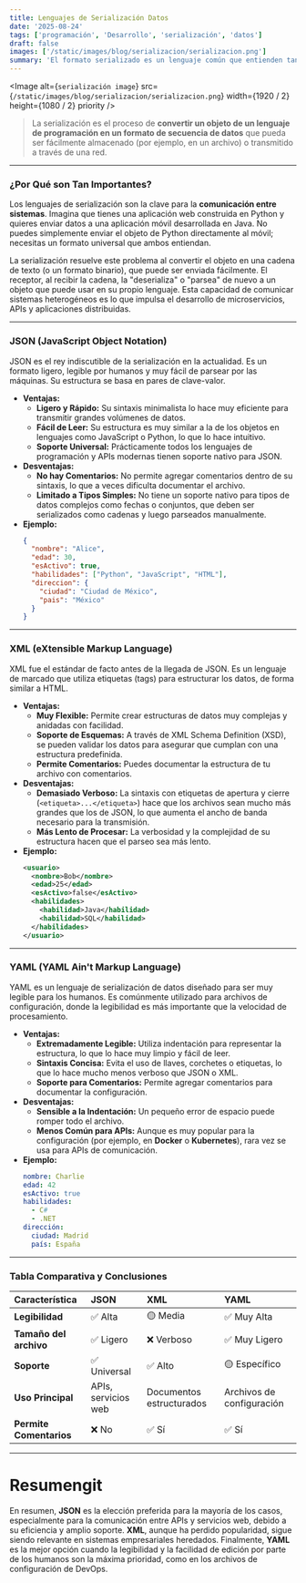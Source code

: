 ```yaml
---
title: Lenguajes de Serialización Datos
date: '2025-08-24'
tags: ['programación', 'Desarrollo', 'serialización', 'datos']
draft: false
images: ['/static/images/blog/serializacion/serializacion.png']
summary: 'El formato serializado es un lenguaje común que entienden tanto el que envía los datos como el que los recibe, independientemente de la tecnología que estén usando. Los lenguajes de serialización más populares son **JSON**, **XML** y **YAML**.'
---
```


<Image
  alt={`serialización image`}
  src={`/static/images/blog/serializacion/serializacion.png`}
  width={1920 / 2}
  height={1080 / 2}
  priority
/>

>La serialización es el proceso de **convertir un objeto de un lenguaje de programación en un formato de secuencia de datos** que pueda ser fácilmente almacenado (por ejemplo, en un archivo) o transmitido a través de una red.

-----

### ¿Por Qué son Tan Importantes?

Los lenguajes de serialización son la clave para la **comunicación entre sistemas**. Imagina que tienes una aplicación web construida en Python y quieres enviar datos a una aplicación móvil desarrollada en Java. No puedes simplemente enviar el objeto de Python directamente al móvil; necesitas un formato universal que ambos entiendan.

La serialización resuelve este problema al convertir el objeto en una cadena de texto (o un formato binario), que puede ser enviada fácilmente. El receptor, al recibir la cadena, la "deserializa" o "parsea" de nuevo a un objeto que puede usar en su propio lenguaje. Esta capacidad de comunicar sistemas heterogéneos es lo que impulsa el desarrollo de microservicios, APIs y aplicaciones distribuidas.

-----

### JSON (JavaScript Object Notation)

JSON es el rey indiscutible de la serialización en la actualidad. Es un formato ligero, legible por humanos y muy fácil de parsear por las máquinas. Su estructura se basa en pares de clave-valor.

  * **Ventajas:**
      * **Ligero y Rápido:** Su sintaxis minimalista lo hace muy eficiente para transmitir grandes volúmenes de datos.
      * **Fácil de Leer:** Su estructura es muy similar a la de los objetos en lenguajes como JavaScript o Python, lo que lo hace intuitivo.
      * **Soporte Universal:** Prácticamente todos los lenguajes de programación y APIs modernas tienen soporte nativo para JSON.
  * **Desventajas:**
      * **No hay Comentarios:** No permite agregar comentarios dentro de su sintaxis, lo que a veces dificulta documentar el archivo.
      * **Limitado a Tipos Simples:** No tiene un soporte nativo para tipos de datos complejos como fechas o conjuntos, que deben ser serializados como cadenas y luego parseados manualmente.
  * **Ejemplo:**
    ```json
    {
      "nombre": "Alice",
      "edad": 30,
      "esActivo": true,
      "habilidades": ["Python", "JavaScript", "HTML"],
      "direccion": {
        "ciudad": "Ciudad de México",
        "pais": "México"
      }
    }
    ```

-----

### XML (eXtensible Markup Language)

XML fue el estándar de facto antes de la llegada de JSON. Es un lenguaje de marcado que utiliza etiquetas (tags) para estructurar los datos, de forma similar a HTML.

  * **Ventajas:**
      * **Muy Flexible:** Permite crear estructuras de datos muy complejas y anidadas con facilidad.
      * **Soporte de Esquemas:** A través de XML Schema Definition (XSD), se pueden validar los datos para asegurar que cumplan con una estructura predefinida.
      * **Permite Comentarios:** Puedes documentar la estructura de tu archivo con comentarios.
  * **Desventajas:**
      * **Demasiado Verboso:** La sintaxis con etiquetas de apertura y cierre (`<etiqueta>...</etiqueta>`) hace que los archivos sean mucho más grandes que los de JSON, lo que aumenta el ancho de banda necesario para la transmisión.
      * **Más Lento de Procesar:** La verbosidad y la complejidad de su estructura hacen que el parseo sea más lento.
  * **Ejemplo:**
    ```xml
    <usuario>
      <nombre>Bob</nombre>
      <edad>25</edad>
      <esActivo>false</esActivo>
      <habilidades>
        <habilidad>Java</habilidad>
        <habilidad>SQL</habilidad>
      </habilidades>
    </usuario>
    ```

-----

### YAML (YAML Ain't Markup Language)

YAML es un lenguaje de serialización de datos diseñado para ser muy legible para los humanos. Es comúnmente utilizado para archivos de configuración, donde la legibilidad es más importante que la velocidad de procesamiento.

  * **Ventajas:**
      * **Extremadamente Legible:** Utiliza indentación para representar la estructura, lo que lo hace muy limpio y fácil de leer.
      * **Sintaxis Concisa:** Evita el uso de llaves, corchetes o etiquetas, lo que lo hace mucho menos verboso que JSON o XML.
      * **Soporte para Comentarios:** Permite agregar comentarios para documentar la configuración.
  * **Desventajas:**
      * **Sensible a la Indentación:** Un pequeño error de espacio puede romper todo el archivo.
      * **Menos Común para APIs:** Aunque es muy popular para la configuración (por ejemplo, en **Docker** o **Kubernetes**), rara vez se usa para APIs de comunicación.
  * **Ejemplo:**
    ```yaml
    nombre: Charlie
    edad: 42
    esActivo: true
    habilidades:
      - C#
      - .NET
    dirección:
      ciudad: Madrid
      país: España
    ```

-----

### Tabla Comparativa y Conclusiones

| Característica | JSON | XML | YAML |
| :--- | :--- | :--- | :--- |
| **Legibilidad** | ✅ Alta | 🟡 Media | ✅ Muy Alta |
| **Tamaño del archivo**| ✅ Ligero | ❌ Verboso | ✅ Muy Ligero |
| **Soporte** | ✅ Universal | ✅ Alto | 🟡 Específico |
| **Uso Principal** | APIs, servicios web | Documentos estructurados | Archivos de configuración |
| **Permite Comentarios** | ❌ No | ✅ Sí | ✅ Sí |

-----

# Resumengit

En resumen, **JSON** es la elección preferida para la mayoría de los casos, especialmente para la comunicación entre APIs y servicios web, debido a su eficiencia y amplio soporte. **XML**, aunque ha perdido popularidad, sigue siendo relevante en sistemas empresariales heredados. Finalmente, **YAML** es la mejor opción cuando la legibilidad y la facilidad de edición por parte de los humanos son la máxima prioridad, como en los archivos de configuración de DevOps.